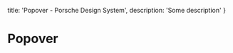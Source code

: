 
  title: 'Popover - Porsche Design System',
  description: 'Some description'
}

# Popover <ComponentStatus tagName="p-popover"></ComponentStatus>

<TableOfContents headings={[]} />

<Configurator tagName="p-popover" story={popoverStory} />
